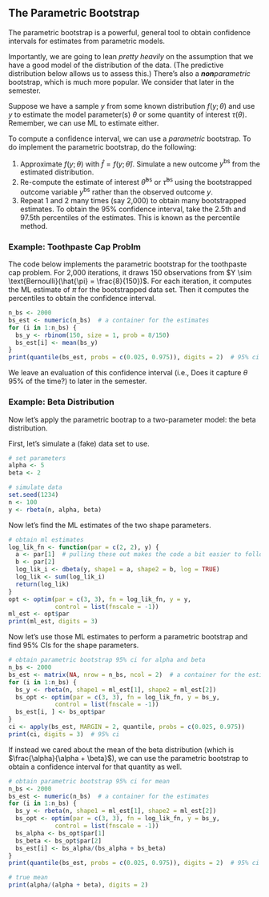 
## The Parametric Bootstrap

The parametric bootstrap is a powerful, general tool to obtain confidence intervals for estimates from parametric models. 

Importantly, we are going to lean *pretty heavily* on the assumption that we have a good model of the distribution of the data. (The predictive distribution below allows us to assess this.) There's also a ***non**parametric* bootstrap, which is much more popular. We consider that later in the semester.

Suppose we have a sample $y$ from some known distribution $f(y; \theta)$ and use $y$ to estimate the model parameter(s) $\theta$ or some quantity of interest $\tau(\theta)$. Remember, we can use ML to estimate either.

To compute a confidence interval, we can use a *parametric* bootstrap. To do implement the parametric bootstrap, do the following: 

1. Approximate $f(y; \theta)$ with $\hat{f} = f(y; \hat{\theta})$. Simulate a new outcome $y^{\text{bs}}$ from the estimated distribution. 
1. Re-compute the estimate of interest $\hat{\theta}^{\text{bs}}$ or $\hat{\tau}^{\text{bs}}$ using the bootstrapped outcome variable $y^{\text{bs}}$ rather than the observed outcome $y$.
1. Repeat 1 and 2 many times (say 2,000) to obtain many bootstrapped estimates. To obtain the 95% confidence interval, take the 2.5th and 97.5th percentiles of the estimates. This is known as the percentile method.

### Example: Toothpaste Cap Problm

The code below implements the parametric bootstrap for the toothpaste cap problem. For 2,000 iterations, it draws 150 observations from $Y \sim \text{Bernoulli}(\hat{\pi} = \frac{8}{150})$. For each iteration, it computes the ML estimate of $\pi$ for the bootstrapped data set. Then it computes the percentiles to obtain the confidence interval.

```r
n_bs <- 2000
bs_est <- numeric(n_bs)  # a container for the estimates
for (i in 1:n_bs) {
  bs_y <- rbinom(150, size = 1, prob = 8/150)
  bs_est[i] <- mean(bs_y)
}
print(quantile(bs_est, probs = c(0.025, 0.975)), digits = 2)  # 95% ci
```

We leave an evaluation of this confidence interval (i.e., Does it capture $\theta$ 95% of the time?) to later in the semester.

### Example: Beta Distribution

Now let's apply the parametric bootrap to a two-parameter model: the beta distribution.

First, let's simulate a (fake) data set to use.

```r
# set parameters
alpha <- 5
beta <- 2

# simulate data
set.seed(1234)
n <- 100
y <- rbeta(n, alpha, beta)
```

Now let's find the ML estimates of the two shape parameters.

```r
# obtain ml estimates
log_lik_fn <- function(par = c(2, 2), y) {
  a <- par[1]  # pulling these out makes the code a bit easier to follow
  b <- par[2]
  log_lik_i <- dbeta(y, shape1 = a, shape2 = b, log = TRUE)
  log_lik <- sum(log_lik_i)
  return(log_lik)
}
opt <- optim(par = c(3, 3), fn = log_lik_fn, y = y,
             control = list(fnscale = -1))
ml_est <- opt$par
print(ml_est, digits = 3)
```

Now let's use those ML estimates to perform a parametric bootstrap and find 95% CIs for the shape parameters.

```r
# obtain parametric bootstrap 95% ci for alpha and beta
n_bs <- 2000
bs_est <- matrix(NA, nrow = n_bs, ncol = 2)  # a container for the estimates
for (i in 1:n_bs) {
  bs_y <- rbeta(n, shape1 = ml_est[1], shape2 = ml_est[2])
  bs_opt <- optim(par = c(3, 3), fn = log_lik_fn, y = bs_y,
             control = list(fnscale = -1))
  bs_est[i, ] <- bs_opt$par
}
ci <- apply(bs_est, MARGIN = 2, quantile, probs = c(0.025, 0.975))
print(ci, digits = 3)  # 95% ci
```

If instead we cared about the mean of the beta distribution (which is $\frac{\alpha}{\alpha + \beta}$), we can use the parametric bootstrap to obtain a confidence interval for that quantity as well.

```r

# obtain parametric bootstrap 95% ci for mean
n_bs <- 2000
bs_est <- numeric(n_bs)  # a container for the estimates
for (i in 1:n_bs) {
  bs_y <- rbeta(n, shape1 = ml_est[1], shape2 = ml_est[2])
  bs_opt <- optim(par = c(3, 3), fn = log_lik_fn, y = bs_y,
             control = list(fnscale = -1))
  bs_alpha <- bs_opt$par[1]
  bs_beta <- bs_opt$par[2]
  bs_est[i] <- bs_alpha/(bs_alpha + bs_beta)
}
print(quantile(bs_est, probs = c(0.025, 0.975)), digits = 2)  # 95% ci

# true mean 
print(alpha/(alpha + beta), digits = 2)
```
